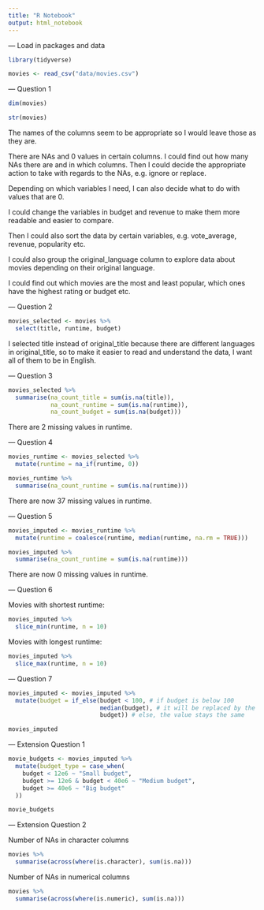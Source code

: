 ```yaml
---
title: "R Notebook"
output: html_notebook
---
```


--- Load in packages and data
```r
library(tidyverse)

movies <- read_csv("data/movies.csv")
```

--- Question 1

```r
dim(movies)
```
```r
str(movies)
```


The names of the columns seem to be appropriate so I would leave those as they are.

There are NAs and 0 values in certain columns. I could find out how many NAs there are and in which columns.
Then I could decide the appropriate action to take with regards to the NAs, e.g. ignore or replace.

Depending on which variables I need, I can also decide what to do with values that are 0.

I could change the variables in budget and revenue to make them more readable and easier to compare.

Then I could also sort the data by certain variables, e.g. vote_average, revenue, popularity etc.

I could also group the original_language column to explore data about movies depending on their original language.

I could find out which movies are the most and least popular, which ones have the highest rating or budget etc.


--- Question 2

```r
movies_selected <- movies %>% 
  select(title, runtime, budget) 
```

I selected title instead of original_title because there are different languages in original_title,
so to make it easier to read and understand the data, I want all of them to be in English.

--- Question 3

```r
movies_selected %>%
  summarise(na_count_title = sum(is.na(title)),
            na_count_runtime = sum(is.na(runtime)),
            na_count_budget = sum(is.na(budget)))
```

There are 2 missing values in runtime.

--- Question 4

```r
movies_runtime <- movies_selected %>%
  mutate(runtime = na_if(runtime, 0)) 

movies_runtime %>% 
  summarise(na_count_runtime = sum(is.na(runtime)))
```

There are now 37 missing values in runtime.

--- Question 5

```r
movies_imputed <- movies_runtime %>%
  mutate(runtime = coalesce(runtime, median(runtime, na.rm = TRUE)))

movies_imputed %>%
  summarise(na_count_runtime = sum(is.na(runtime)))
```
There are now 0 missing values in runtime.

--- Question 6

Movies with shortest runtime:

```r
movies_imputed %>%
  slice_min(runtime, n = 10)
```

Movies with longest runtime:

```r
movies_imputed %>% 
  slice_max(runtime, n = 10)
```

--- Question 7

```r
movies_imputed <- movies_imputed %>% 
  mutate(budget = if_else(budget < 100, # if budget is below 100
                          median(budget), # it will be replaced by the median of budget
                          budget)) # else, the value stays the same

movies_imputed
```

--- Extension Question 1

```r
movie_budgets <- movies_imputed %>% 
  mutate(budget_type = case_when(
    budget < 12e6 ~ "Small budget", 
    budget >= 12e6 & budget < 40e6 ~ "Medium budget",
    budget >= 40e6 ~ "Big budget"
  ))

movie_budgets
```

--- Extension Question 2

Number of NAs in character columns

```r
movies %>% 
  summarise(across(where(is.character), sum(is.na)))
```

Number of NAs in numerical columns

```r
movies %>% 
  summarise(across(where(is.numeric), sum(is.na)))
```

